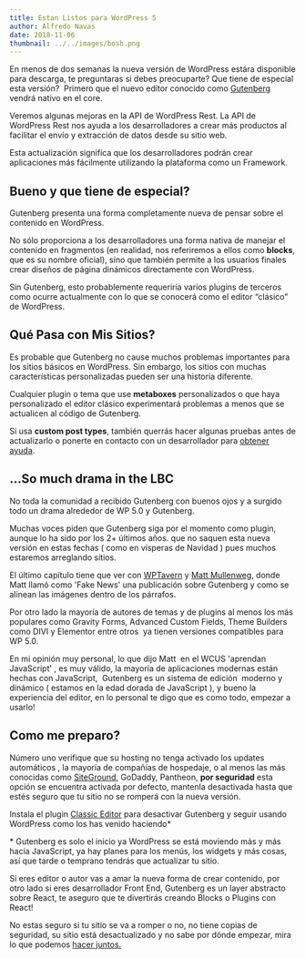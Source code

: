```yaml
---
title: Estan Listos para WordPress 5
author: Alfredo Navas
date: 2018-11-06
thumbnail: ../../images/bosh.png
---
```


En menos de dos semanas la nueva versión de WordPress estára disponible para descarga, te preguntaras si debes preocuparte? Que tiene de especial esta versión?  Primero que el nuevo editor conocido como [Gutenberg](https://wordpress.org/gutenberg/) vendrá nativo en el core.

Veremos algunas mejoras en la API de WordPress Rest. La API de WordPress Rest nos ayuda a los desarrolladores a crear más productos al facilitar el envío y extracción de datos desde su sitio web.

Esta actualización significa que los desarrolladores podrán crear aplicaciones más fácilmente utilizando la plataforma como un Framework.


## Bueno y que tiene de especial?

Gutenberg presenta una forma completamente nueva de pensar sobre el contenido en WordPress. 

No sólo proporciona a los desarrolladores una forma nativa de manejar el contenido en fragmentos (en realidad, nos referiremos a ellos como **blocks**, que es su nombre oficial), sino que también permite a los usuarios finales crear diseños de página dinámicos directamente con WordPress.

Sin Gutenberg, esto probablemente requeriría varios plugins de terceros como ocurre actualmente con lo que se conocerá como el editor “clásico” de WordPress.

## Qué Pasa con Mis Sitios?

Es probable que Gutenberg no cause muchos problemas importantes para los sitios básicos en WordPress. Sin embargo, los sitios con muchas características personalizadas pueden ser una historia diferente.

Cualquier plugin o tema que use **metaboxes** personalizados o que haya personalizado el editor clásico experimentará problemas a menos que se actualicen al código de Gutenberg.

Si usa **custom post types**, también querrás hacer algunas pruebas antes de actualizarlo o ponerte en contacto con un desarrollador para [obtener ayuda](/contact).


## ...So much drama in the LBC

No toda la comunidad a recibido Gutenberg con buenos ojos y a surgido todo un drama alrededor de WP 5.0 y Gutenberg.

Muchas voces piden que Gutenberg siga por el momento como plugin, aunque lo ha sido por los 2+ últimos años. que no saquen esta nueva versión en estas fechas ( como en vísperas de Navidad ) pues muchos estaremos arreglando sitios.

El último capítulo tiene que ver con [WPTavern](https://www.wptavern.com) y [Matt Mullenweg](https://twitter.com/photomatt), donde Matt llamó como 'Fake News' una publicación sobre Gutenberg y como se alinean las imágenes dentro de los párrafos.

Por otro lado la mayoría de autores de temas y de plugins al menos los más populares como Gravity Forms, Advanced Custom Fields, Theme Builders como DIVI y Elementor entre otros  ya tienen versiones compatibles para WP 5.0.

En mi opinión muy personal, lo que dijo Matt  en el WCUS 'aprendan JavaScript' , es muy válido, la mayoría de aplicaciones modernas están hechas con JavaScript,  Gutenberg es un sistema de edición  moderno y dinámico ( estamos en la edad dorada de JavaScript ), y bueno la experiencia del editor, en lo personal te digo que es como todo, empezar a usarlo! 

## Como me preparo?

Número uno verifique que su hosting no tenga activado los updates automáticos , la mayoría de compañías de hospedaje, o al menos las más conocidas como [SiteGround](https://www.siteground.com/go/elpuas-gutenberg), GoDaddy, Pantheon, **por seguridad** esta opción se encuentra activada por defecto, mantenla desactivada hasta que estés seguro que tu sitio no se romperá con la nueva versión.

Instala el plugin [Classic Editor](https://wordpress.org/plugins/classic-editor/) para desactivar Gutenberg y seguir usando WordPress como los has venido haciendo\*

\* Gutenberg es solo el inicio ya WordPress se está moviendo más y más hacia JavaScript, ya hay planes para los menús, los widgets y más cosas, así que tarde o temprano tendrás que actualizar tu sitio.

Si eres editor o autor vas a amar la nueva forma de crear contenido, por otro lado si eres desarrollador Front End, Gutenberg es un layer abstracto sobre React, te aseguro que te divertirás creando Blocks o Plugins con React!

No estas seguro si tu sitio se va a romper o no, no tiene copias de seguridad, su sitio está desactualizado y no sabe por dónde empezar, mira lo que podemos [hacer juntos.](/what-i-do/)
